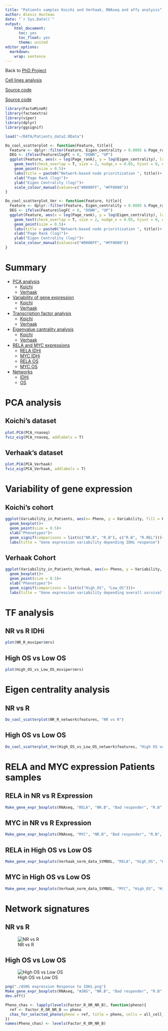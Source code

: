 ```yaml
---
title: "Patients samples Koichi and Verhaak, RNAseq and affy analysis"
author: Alexis Hucteau
date: "`r Sys.Date()`"
output:
    html_document:
      toc: yes
      toc_float: yes
      theme: united
editor_options:
  markdown:
    wrap: sentence
---
```


Back to [PhD Project](https://alexishucteau.github.io/PhD_project/)

[Cell lines analysis](https://alexishucteau.github.io/PhD_project/Analysis/HL60_MOLM14_RNAseq_analysis)

[Source code](https://alexishucteau.github.io/PhD_project/Analysis/source_code/Patients_samples_Koichi_analysis_code.R)

[Source code](https://alexishucteau.github.io/PhD_project/Analysis/source_code/Patients_samples_Verhaak_analysis_code.R)


```r
library(FactoMineR)
library(factoextra)
library(viper)
library(dplyr)
library(ggsignif)

load("~/DATA/Patients_data2.RData")

Do_cool_scatterplot <- function(Feature, title){
  Feature <- dplyr::filter(Feature, Eigen_centrality > 0.0005 & Page_rank != 0 & ((P.Value < 0.05 & abs(logFC) > 1.5) | pval < 0.1))
  DEG <- ifelse(Feature$logFC < 0, "DOWN", "UP")
  ggplot(Feature, aes(x = log(Page_rank), y = log(Eigen_centrality), label = Gene, colour = DEG))+
    geom_text(check_overlap = T, size = 2, nudge_x = 0.05, hjust = 0, outlier.size = 0)+
    geom_point(size = 0.5)+
    labs(title = paste0("Network-based node prioritization ", title))+
    xlab("Page Rank (log)")+
    ylab("Eigen Centrality (log)")+
    scale_colour_manual(values=c("#0000FF", "#FF0000"))
}

Do_cool_scatterplot_Ver <- function(Feature, title){
  Feature <- dplyr::filter(Feature, Eigen_centrality > 0.0005 & Page_rank != 0 & (P.Value < 0.05 | pval < 0.1))
  DEG <- ifelse(Feature$logFC < 0, "DOWN", "UP")
  ggplot(Feature, aes(x = log(Page_rank), y = log(Eigen_centrality), label = Gene, colour = DEG))+
    geom_text(check_overlap = T, size = 2, nudge_x = 0.05, hjust = 0, outlier.size = 0)+
    geom_point(size = 0.5)+
    labs(title = paste0("Network-based node prioritization ", title))+
    xlab("Page Rank (log)")+
    ylab("Eigen Centrality (log)")+
    scale_colour_manual(values=c("#0000FF", "#FF0000"))
}
```

# Summary

* [PCA analysis](#pca)
  * [Koichi](#pca-koichi)
  * [Verhaak](#pca-verhaak)
* [Variability of gene expression](#var)
  * [Koichi](#var-koichi)
  * [Verhaak](#var-verhaak)
* [Transcription factor analysis](#tf)
  * [Koichi](#tf-koichi)
  * [Verhaak](#tf-verhaak)
* [Eigenvalue cantrality analysis](#eigen)
  * [Koichi](#eigen-koichi)
  * [Verhaak](#eigen-verhaak)
* [RELA and MYC expressions](#expressions)
  * [RELA IDHi](#rela-idhi)
  * [MYC IDHi](#myc-idhi)
  * [RELA OS](#rela-os)
  * [MYC OS](#myc-os)
* [Networks](#networks)
  * [IDHi](#network-idhi)
  * [OS](#network-os)
  
  
# PCA analysis {#pca}

## Koichi's dataset {#pca-koichi}

```r
plot.PCA(PCA_rnaseq)
fviz_eig(PCA_rnaseq, addlabels = T)
```

## Verhaak's dataset {#pca-verhaak}

```r
plot.PCA(PCA_Verhaak)
fviz_eig(PCA_Verhaak, addlabels = T)
```

# Variability of gene expression {#var}

## Koichi's cohort {#var-koichi}

```r
ggplot(Variability_in_Patients, aes(x= Pheno, y = Variability, fill = Pheno))+
  geom_boxplot()+
  geom_point(size = 0.5)+
  xlab("Phenotypes")+
  geom_signif(comparisons = list(c("NR.B", "R.B"), c("R.B", "R.REL")))+
  labs(title = "Gene expression variability depending IDHi response")
```

## Verhaak Cohort {#var-verhaak}

```r
ggplot(Variability_in_Patients_Verhaak, aes(x= Pheno, y = Variability, fill = Pheno))+
  geom_boxplot()+
  geom_point(size = 0.5)+
  xlab("Phenotypes")+
  geom_signif(comparisons = list(c("High_OS", "Low_OS")))+
  labs(title = "Gene expression variability depending overall survival")
```


# TF analysis {#tf}

## NR vs R IDHi {#tf-koichi}

```r
plot(NR_R_msviper$mrs)
```



## High OS vs Low OS {#tf-verhaak}

```r
plot(High_OS_vs_Low_OS_msviper$mrs)
```

# Eigen centrality analysis {#eigen}

## NR vs R {#eigen-koichi}

```r
Do_cool_scatterplot(NR_R_network$features, "NR vs R")
```

## High OS vs Low OS {#eigen-verhaak}

```r
Do_cool_scatterplot_Ver(High_OS_vs_Low_OS_network$features, "High OS versus Low OS")
```

# RELA and MYC expression Patients samples {#expressions}

## RELA in NR vs R Expression {#rela-idhi}

```r
Make_gene_expr_boxplots(RNAseq, "RELA", "NR.B", "Bad responder", "R.B", "Good responder", Factor_R_OR_NR_B)
```

## MYC in NR vs R Expression {#myc-idhi}

```r
Make_gene_expr_boxplots(RNAseq, "MYC", "NR.B", "Bad responder", "R.B", "Good responder", Factor_R_OR_NR_B)
```

## RELA in High OS vs Low OS {#rela-os}

```r
Make_gene_expr_boxplots(Verhaak_norm_data_SYMBOL, "RELA", "High_OS", "High_OS", "Low_OS", "Low_OS", OS)
```

## MYC in High OS vs Low OS {#myc-os}

```r
Make_gene_expr_boxplots(Verhaak_norm_data_SYMBOL, "MYC", "High_OS", "High_OS", "Low_OS", "Low_OS", OS)
```


# Network signatures {#networks}

## NR vs R {#network-idhi}

![NR vs R](../Pictures/NR_R.png)




## High OS vs Low OS {#network-os}

![High OS vs Low OS](../Pictures/High_low_OS.png)

```r
png("./ASNS expression Response to IDHi.png")
Make_gene_expr_boxplots(RNAseq, "ASNS", "NR.B", "Bad responder", "R.B", "Good responder", Factor_R_OR_NR_B)
dev.off()
```



```r
Pheno_chas <- lapply(levels(Factor_R_OR_NR_B), function(pheno){
  ref <- Factor_R_OR_NR_B == pheno
  chas_for_selected_pheno(pheno = ref, title = pheno, cells = all_cell_lines)
})
names(Pheno_chas) <- levels(Factor_R_OR_NR_B)
```

